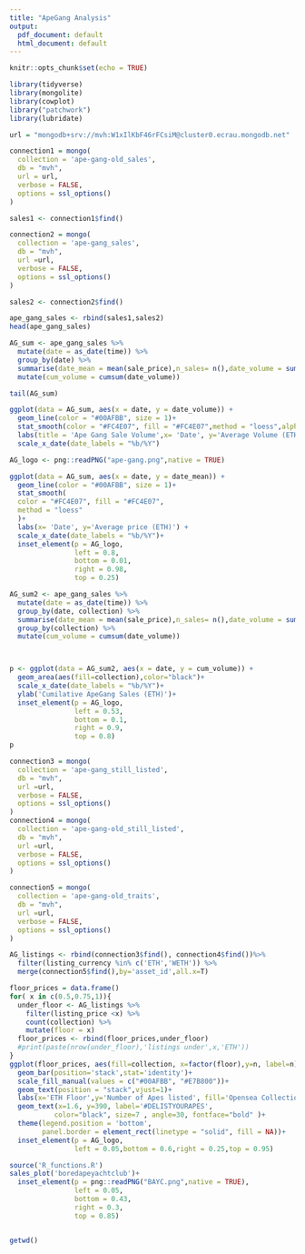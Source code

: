 ```yaml
---
title: "ApeGang Analysis"
output:
  pdf_document: default
  html_document: default
---
```


```r
knitr::opts_chunk$set(echo = TRUE)
```

```r
library(tidyverse)
library(mongolite)
library(cowplot)
library("patchwork")
library(lubridate)

```


```r

url = "mongodb+srv://mvh:W1xIlKbF46rFCsiM@cluster0.ecrau.mongodb.net"

connection1 = mongo(
  collection = 'ape-gang-old_sales',
  db = "mvh",
  url = url,
  verbose = FALSE,
  options = ssl_options()
)

sales1 <- connection1$find()
```


```r
connection2 = mongo(
  collection = 'ape-gang_sales',
  db = "mvh",
  url =url,
  verbose = FALSE,
  options = ssl_options()
)

sales2 <- connection2$find()

ape_gang_sales <- rbind(sales1,sales2)
head(ape_gang_sales)

```

```r
AG_sum <- ape_gang_sales %>% 
  mutate(date = as_date(time)) %>% 
  group_by(date) %>% 
  summarise(date_mean = mean(sale_price),n_sales= n(),date_volume = sum(sale_price)) %>% 
  mutate(cum_volume = cumsum(date_volume))

tail(AG_sum)
```

```r
ggplot(data = AG_sum, aes(x = date, y = date_volume)) +
  geom_line(color = "#00AFBB", size = 1)+
  stat_smooth(color = "#FC4E07", fill = "#FC4E07",method = "loess",alpha=0.2)+
  labs(title = 'Ape Gang Sale Volume',x= 'Date', y='Average Volume (ETH)') +
  scale_x_date(date_labels = "%b/%Y")
```



```r

AG_logo <- png::readPNG("ape-gang.png",native = TRUE)
```


```r
ggplot(data = AG_sum, aes(x = date, y = date_mean)) +
  geom_line(color = "#00AFBB", size = 1)+
  stat_smooth(
  color = "#FC4E07", fill = "#FC4E07",
  method = "loess"
  )+
  labs(x= 'Date', y='Average price (ETH)') + 
  scale_x_date(date_labels = "%b/%Y")+   
  inset_element(p = AG_logo,
                left = 0.8,
                bottom = 0.01,
                right = 0.98,
                top = 0.25)
```


```r
AG_sum2 <- ape_gang_sales %>% 
  mutate(date = as_date(time)) %>% 
  group_by(date, collection) %>% 
  summarise(date_mean = mean(sale_price),n_sales= n(),date_volume = sum(sale_price)) %>% 
  group_by(collection) %>% 
  mutate(cum_volume = cumsum(date_volume))



p <- ggplot(data = AG_sum2, aes(x = date, y = cum_volume)) +
  geom_area(aes(fill=collection),color="black")+
  scale_x_date(date_labels = "%b/%Y")+
  ylab('Cumilative ApeGang Sales (ETH)')+      
  inset_element(p = AG_logo,
                left = 0.53,
                bottom = 0.1,
                right = 0.9,
                top = 0.8)
p      
```
```r
connection3 = mongo(
  collection = 'ape-gang_still_listed',
  db = "mvh",
  url =url,
  verbose = FALSE,
  options = ssl_options()
)
connection4 = mongo(
  collection = 'ape-gang-old_still_listed',
  db = "mvh",
  url =url,
  verbose = FALSE,
  options = ssl_options()
)

connection5 = mongo(
  collection = 'ape-gang-old_traits',
  db = "mvh",
  url =url,
  verbose = FALSE,
  options = ssl_options()
)

AG_listings <- rbind(connection3$find(), connection4$find())%>% 
  filter(listing_currency %in% c('ETH','WETH')) %>% 
  merge(connection5$find(),by='asset_id',all.x=T)
```


```r
floor_prices = data.frame()
for( x in c(0.5,0.75,1)){
  under_floor <- AG_listings %>% 
    filter(listing_price <x) %>% 
    count(collection) %>% 
    mutate(floor = x)
  floor_prices <- rbind(floor_prices,under_floor)
  #print(paste(nrow(under_floor),'listings under',x,'ETH'))
}
ggplot(floor_prices, aes(fill=collection, x=factor(floor),y=n, label=n))+
  geom_bar(position='stack',stat='identity')+ 
  scale_fill_manual(values = c("#00AFBB", "#E7B800"))+
  geom_text(position = "stack",vjust=1)+
  labs(x='ETH Floor',y='Number of Apes listed', fill='Opensea Collection')+
  geom_text(x=1.6, y=390, label='#DELISTYOURAPES',                  
           color="black", size=7 , angle=30, fontface="bold" )+
  theme(legend.position = 'bottom',
        panel.border = element_rect(linetype = "solid", fill = NA))+
  inset_element(p = AG_logo,
                left = 0.05,bottom = 0.6,right = 0.25,top = 0.95)

```


```r
source('R_functions.R')
sales_plot('boredapeyachtclub')+
  inset_element(p = png::readPNG("BAYC.png",native = TRUE),
                left = 0.05,
                bottom = 0.43,
                right = 0.3,
                top = 0.85)



```

```r
getwd()
```



